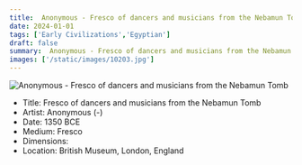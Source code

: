 ```yaml
---
title:  Anonymous - Fresco of dancers and musicians from the Nebamun Tomb
date: 2024-01-01
tags: ['Early Civilizations','Egyptian']
draft: false
summary:  Anonymous - Fresco of dancers and musicians from the Nebamun Tomb
images: ['/static/images/10203.jpg']
---
```


![ Anonymous - Fresco of dancers and musicians from the Nebamun Tomb](/static/images/10203.jpg)

* Title: Fresco of dancers and musicians from the Nebamun Tomb
* Artist:  Anonymous (-)
* Date: 1350 BCE
* Medium: Fresco
* Dimensions: 
* Location: British Museum, London, England


